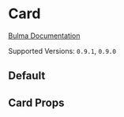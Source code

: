 

<Meta title="Components/Card" component={Card} />

# Card

[Bulma Documentation](https://bulma.io/documentation/components/card/)

Supported Versions: `0.9.1`, `0.9.0`

## Default

<Canvas>
  <Story name="Default">
    <Card />
  </Story>
</Canvas>

## Card Props

<ArgsTable of={Card} />
